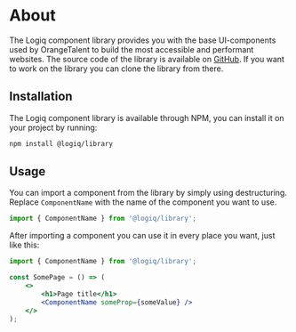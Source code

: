 
<Meta title="About" />

# About
The Logiq component library provides you with the base UI-components used by OrangeTalent to build the most accessible and performant websites. 
The source code of the library is available on [GitHub](https://github.com/kriskuiper/graduation-project). If you want to work on the library
you can clone the library from there.

## Installation
The Logiq component library is available through NPM, you can install it on your project by running:
```bash
npm install @logiq/library
```

## Usage
You can import a component from the library by simply using destructuring. Replace `ComponentName` with the name of the component you want to use.
```jsx
import { ComponentName } from '@logiq/library';
```

After importing a component you can use it in every place you want, just like this:
```jsx
import { ComponentName } from '@logiq/library';

const SomePage = () => (
    <>
        <h1>Page title</h1>
        <ComponentName someProp={someValue} />
    </>
);
```
